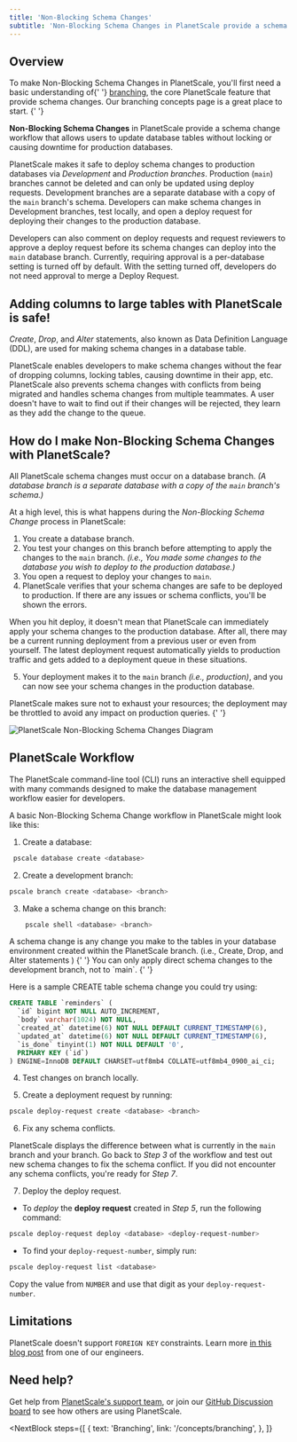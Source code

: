 ```yaml
---
title: 'Non-Blocking Schema Changes'
subtitle: 'Non-Blocking Schema Changes in PlanetScale provide a schema change workflow that allows users to update database tables without locking or causing downtime for production databases.'
---
```


## Overview

<InfoBlock type="tip">
  To make Non-Blocking Schema Changes in PlanetScale, you'll first need a basic
  understanding of{' '}
  <a href="https://docs.planetscale.com/concepts/branching">branching</a>, the
  core PlanetScale feature that provide schema changes. Our branching concepts
  page is a great place to start.
</InfoBlock>{' '}

**Non-Blocking Schema Changes** in PlanetScale provide a schema change workflow that allows users to update database tables without locking or causing downtime for production databases.

PlanetScale makes it safe to deploy schema changes to production databases via _Development_ and _Production branches_. Production (`main`) branches cannot be deleted and can only be updated using deploy requests. Development branches are a separate database with a copy of the `main` branch's schema. Developers can make schema changes in Development branches, test locally, and open a deploy request for deploying their changes to the production database.

Developers can also comment on deploy requests and request reviewers to approve a deploy request before its schema changes can deploy into the `main` database branch. Currently, requiring approval is a per-database setting is turned off by default. With the setting turned off, developers do not need approval to merge a Deploy Request.

## Adding columns to large tables with PlanetScale is safe!

_Create_, _Drop_, and _Alter_ statements, also known as Data Definition Language (DDL), are used for making schema changes in a database table.

PlanetScale enables developers to make schema changes without the fear of dropping columns, locking tables, causing downtime in their app, etc. PlanetScale also prevents schema changes with conflicts from being migrated and handles schema changes from multiple teammates. A user doesn't have to wait to find out if their changes will be rejected, they learn as they add the change to the queue.

## How do I make Non-Blocking Schema Changes with PlanetScale?

All PlanetScale schema changes must occur on a database branch. _(A database branch is a separate database with a copy of the `main` branch's schema.)_

At a high level, this is what happens during the _Non-Blocking Schema Change_ process in PlanetScale:

1. You create a database branch.
2. You test your changes on this branch before attempting to apply the changes to the `main` branch. _(i.e., You made some changes to the database you wish to deploy to the production database.)_
3. You open a request to deploy your changes to `main`.
4. PlanetScale verifies that your schema changes are safe to be deployed to production. If there are any issues or schema conflicts, you'll be shown the errors.

When you hit deploy, it doesn't mean that PlanetScale can immediately apply your schema changes to the production database. After all, there may be a current running deployment from a previous user or even from yourself. The latest deployment request automatically yields to production traffic and gets added to a deployment queue in these situations.

5. Your deployment makes it to the `main` branch _(i.e., production)_, and you can now see your schema changes in the production database.

<InfoBlock type="note">
  PlanetScale makes sure not to exhaust your resources; the deployment may be
  throttled to avoid any impact on production queries.
</InfoBlock>{' '}

![PlanetScale Non-Blocking Schema Changes Diagram](/img/docs/ps_nbsc_diagram_light.png)

## PlanetScale Workflow

The PlanetScale command-line tool (CLI) runs an interactive shell equipped with many commands designed to make the database management workflow easier for developers.

A basic Non-Blocking Schema Change workflow in PlanetScale might look like this:

1. Create a database:

```zsh
 pscale database create <database>
```

2. Create a development branch:

```zsh
pscale branch create <database> <branch>
```

3. Make a schema change on this branch:

```zsh
 	pscale shell <database> <branch>
```

<InfoBlock type="tip">
  A schema change is any change you make to the tables in your database
  environment created within the PlanetScale branch. (i.e., Create, Drop, and
  Alter statements )
</InfoBlock>{' '}

<InfoBlock type="warning">
  You can only apply direct schema changes to the development branch, not to
  `main`.
</InfoBlock>{' '}

Here is a sample CREATE table schema change you could try using:

```sql
CREATE TABLE `reminders` (
  `id` bigint NOT NULL AUTO_INCREMENT,
  `body` varchar(1024) NOT NULL,
  `created_at` datetime(6) NOT NULL DEFAULT CURRENT_TIMESTAMP(6),
  `updated_at` datetime(6) NOT NULL DEFAULT CURRENT_TIMESTAMP(6),
  `is_done` tinyint(1) NOT NULL DEFAULT '0',
  PRIMARY KEY (`id`)
) ENGINE=InnoDB DEFAULT CHARSET=utf8mb4 COLLATE=utf8mb4_0900_ai_ci;
```

4. Test changes on branch locally.

5. Create a deployment request by running:

```zsh
pscale deploy-request create <database> <branch>
```

6. Fix any schema conflicts.

PlanetScale displays the difference between what is currently in the `main` branch and your branch. Go back to _Step 3_ of the workflow and test out new schema changes to fix the schema conflict. If you did not encounter any schema conflicts, you're ready for _Step 7_.

7. Deploy the deploy request.

- To _deploy_ the **deploy request** created in _Step 5_, run the following command:

```zsh
pscale deploy-request deploy <database> <deploy-request-number>
```

- To find your `deploy-request-number`, simply run:

```zsh
pscale deploy-request list <database>
```

Copy the value from `NUMBER` and use that digit as your `deploy-request-number`.

## Limitations

PlanetScale doesn't support `FOREIGN KEY` constraints. Learn more [in this blog post](http://code.openark.org/blog/mysql/the-problem-with-mysql-foreign-key-constraints-in-online-schema-changes) from one of our engineers.

## Need help?

Get help from [PlanetScale's support team](https://www.planetscale.com/support), or join our [GitHub Discussion board](https://github.com/planetscale/beta/discussions) to see how others are using PlanetScale.

<NextBlock
  steps={[
    {
      text: 'Branching',
      link: '/concepts/branching',
    },
  ]}
></NextBlock>
